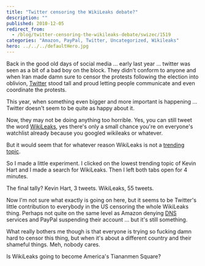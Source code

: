 ```yaml
---
title: "Twitter censoring the WikiLeaks debate?"
description: ""
published: 2010-12-05
redirect_from:
  - /blog/twitter-censoring-the-wikileaks-debate/swizec/1519
categories: "Amazon, PayPal, Twitter, Uncategorized, Wikileaks"
hero: ../../../defaultHero.jpg
---
```


Back in the good old days of social media ... early last year ... twitter was seen as a bit of a bad boy on the block. They didn't conform to anyone and when Iran made damn sure to censor the protests following the election into oblivion, [Twitter](http://en.wikipedia.org/wiki/Twitter "Twitter") stood tall and proud letting people communicate and even coordinate the protests.

This year, when something even bigger and more important is happening ... Twitter doesn't seem to be quite as happy about it.

Now, they may not be doing anything too horrible. Yes, you can still tweet the word [WikiLeaks](http://en.wikipedia.org/wiki/Wikileaks "Wikileaks"), yes there's only a small chance you're on everyone's watchlist already because you googled wikileaks or whatever.

But it would seem that for whatever reason WikiLeaks is not a [trending topic](http://en.wikipedia.org/wiki/Trending_topic "Trending topic").

So I made a little experiment. I clicked on the lowest trending topic of Kevin Hart and I made a search for WikiLeaks. Then I left both tabs open for 4 minutes.

The final tally? Kevin Hart, 3 tweets. WikiLeaks, 55 tweets.

Now I'm not sure what exactly is going on here, but it seems to be Twitter's little contribution to everybody in the US censoring the whole WikiLeaks thing. Perhaps not quite on the same level as Amazon denying [DNS](http://en.wikipedia.org/wiki/Domain_Name_System "Domain Name System") services and PayPal suspending their account ... but it's still something.

What really bothers me though is that everyone is trying so fucking damn hard to censor this thing, but when it's about a different country and their shameful things. Meh, nobody cares.

Is WikiLeaks going to become America's Tiananmen Square?

